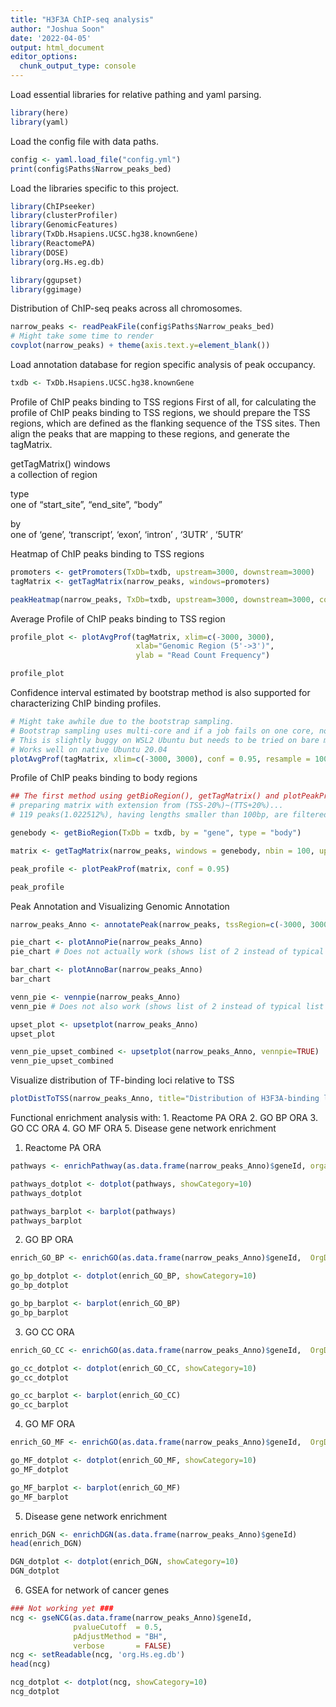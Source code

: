 ```yaml
---
title: "H3F3A ChIP-seq analysis"
author: "Joshua Soon"
date: '2022-04-05'
output: html_document
editor_options: 
  chunk_output_type: console
---
```


Load essential libraries for relative pathing and yaml parsing.
```r
library(here)
library(yaml)
```


Load the config file with data paths.
```r
config <- yaml.load_file("config.yml")
print(config$Paths$Narrow_peaks_bed)
```


Load the libraries specific to this project.
```r
library(ChIPseeker)
library(clusterProfiler)
library(GenomicFeatures)
library(TxDb.Hsapiens.UCSC.hg38.knownGene)
library(ReactomePA)
library(DOSE)
library(org.Hs.eg.db)
```

```r
library(ggupset)
library(ggimage)
```


Distribution of ChIP-seq peaks across all chromosomes.
```r
narrow_peaks <- readPeakFile(config$Paths$Narrow_peaks_bed)
# Might take some time to render
covplot(narrow_peaks) + theme(axis.text.y=element_blank())
```


Load annotation database for region specific analysis of peak occupancy.
```r
txdb <- TxDb.Hsapiens.UCSC.hg38.knownGene
```


Profile of ChIP peaks binding to TSS regions
First of all, for calculating the profile of ChIP peaks binding to TSS regions, we should prepare the TSS regions, which are defined as the flanking sequence of the TSS sites.
Then align the peaks that are mapping to these regions, and generate the tagMatrix.

getTagMatrix()
  windows	
    a collection of region
  
  type	
    one of "start_site", "end_site", "body"
  
  by	
    one of 'gene', 'transcript', 'exon', 'intron' , '3UTR' , '5UTR'
    
Heatmap of ChIP peaks binding to TSS regions
```r
promoters <- getPromoters(TxDb=txdb, upstream=3000, downstream=3000)
tagMatrix <- getTagMatrix(narrow_peaks, windows=promoters)

peakHeatmap(narrow_peaks, TxDb=txdb, upstream=3000, downstream=3000, color="red")
```


Average Profile of ChIP peaks binding to TSS region
```r
profile_plot <- plotAvgProf(tagMatrix, xlim=c(-3000, 3000),
                            xlab="Genomic Region (5'->3')",
                            ylab = "Read Count Frequency")

profile_plot
```


Confidence interval estimated by bootstrap method is also supported for characterizing ChIP binding profiles.
```r
# Might take awhile due to the bootstrap sampling.
# Bootstrap sampling uses multi-core and if a job fails on one core, no results will be returned.
# This is slightly buggy on WSL2 Ubuntu but needs to be tried on bare metal.
# Works well on native Ubuntu 20.04
plotAvgProf(tagMatrix, xlim=c(-3000, 3000), conf = 0.95, resample = 1000)
```


Profile of ChIP peaks binding to body regions
```r
## The first method using getBioRegion(), getTagMatrix() and plotPeakProf() to plot in three steps.
# preparing matrix with extension from (TSS-20%)~(TTS+20%)... 
# 119 peaks(1.022512%), having lengths smaller than 100bp, are filtered...

genebody <- getBioRegion(TxDb = txdb, by = "gene", type = "body")

matrix <- getTagMatrix(narrow_peaks, windows = genebody, nbin = 100, upstream = rel(0.2), downstream = rel(0.2))

peak_profile <- plotPeakProf(matrix, conf = 0.95)

peak_profile
```


Peak Annotation and Visualizing Genomic Annotation
```r
narrow_peaks_Anno <- annotatePeak(narrow_peaks, tssRegion=c(-3000, 3000), TxDb=txdb, annoDb="org.Hs.eg.db")

pie_chart <- plotAnnoPie(narrow_peaks_Anno)
pie_chart # Does not actually work (shows list of 2 instead of typical list of 9)

bar_chart <- plotAnnoBar(narrow_peaks_Anno)
bar_chart

venn_pie <- vennpie(narrow_peaks_Anno)
venn_pie # Does not also work (shows list of 2 instead of typical list of 9) and plots it directly

upset_plot <- upsetplot(narrow_peaks_Anno)
upset_plot

venn_pie_upset_combined <- upsetplot(narrow_peaks_Anno, vennpie=TRUE)
venn_pie_upset_combined
```


Visualize distribution of TF-binding loci relative to TSS
```r
plotDistToTSS(narrow_peaks_Anno, title="Distribution of H3F3A-binding loci relative to TSS")
```


Functional enrichment analysis with:
1. Reactome PA ORA
2. GO BP ORA
3. GO CC ORA
4. GO MF ORA
5. Disease gene network enrichment


1. Reactome PA ORA
```r
pathways <- enrichPathway(as.data.frame(narrow_peaks_Anno)$geneId, organism = "human")

pathways_dotplot <- dotplot(pathways, showCategory=10)
pathways_dotplot

pathways_barplot <- barplot(pathways)
pathways_barplot
```


2. GO BP ORA
```r
enrich_GO_BP <- enrichGO(as.data.frame(narrow_peaks_Anno)$geneId,  OrgDb = org.Hs.eg.db, ont = "BP")

go_bp_dotplot <- dotplot(enrich_GO_BP, showCategory=10)
go_bp_dotplot

go_bp_barplot <- barplot(enrich_GO_BP)
go_bp_barplot
```


3. GO CC ORA
```r
enrich_GO_CC <- enrichGO(as.data.frame(narrow_peaks_Anno)$geneId,  OrgDb = org.Hs.eg.db, ont = "CC")

go_cc_dotplot <- dotplot(enrich_GO_CC, showCategory=10)
go_cc_dotplot

go_cc_barplot <- barplot(enrich_GO_CC)
go_cc_barplot
```


4. GO MF ORA
```r
enrich_GO_MF <- enrichGO(as.data.frame(narrow_peaks_Anno)$geneId,  OrgDb = org.Hs.eg.db, ont = "MF")

go_MF_dotplot <- dotplot(enrich_GO_MF, showCategory=10)
go_MF_dotplot

go_MF_barplot <- barplot(enrich_GO_MF)
go_MF_barplot
```


5. Disease gene network enrichment
```r
enrich_DGN <- enrichDGN(as.data.frame(narrow_peaks_Anno)$geneId)
head(enrich_DGN)

DGN_dotplot <- dotplot(enrich_DGN, showCategory=10)
DGN_dotplot
```


6. GSEA for network of cancer genes
```r
### Not working yet ###
ncg <- gseNCG(as.data.frame(narrow_peaks_Anno)$geneId,
              pvalueCutoff  = 0.5,
              pAdjustMethod = "BH",
              verbose       = FALSE)
ncg <- setReadable(ncg, 'org.Hs.eg.db')
head(ncg)

ncg_dotplot <- dotplot(ncg, showCategory=10)
ncg_dotplot
```


